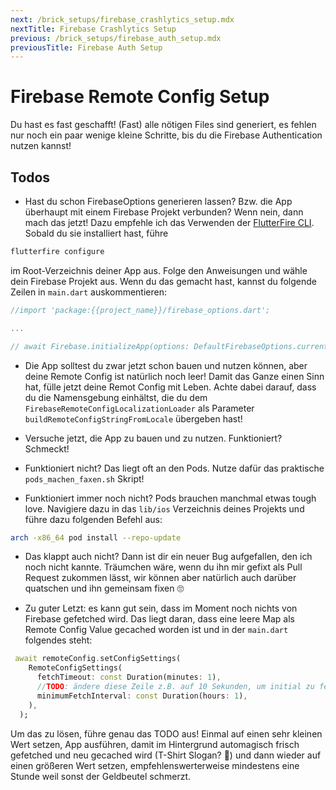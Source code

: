 ```yaml
---
next: /brick_setups/firebase_crashlytics_setup.mdx
nextTitle: Firebase Crashlytics Setup
previous: /brick_setups/firebase_auth_setup.mdx
previousTitle: Firebase Auth Setup
---
```

# Firebase Remote Config Setup

Du hast es fast geschafft! (Fast) alle nötigen Files sind generiert, es fehlen nur noch ein paar wenige kleine Schritte, bis du die Firebase Authentication nutzen kannst!

## Todos

- Hast du schon FirebaseOptions generieren lassen? Bzw. die App überhaupt mit einem Firebase Projekt verbunden? Wenn nein, dann mach das jetzt! Dazu empfehle ich das Verwenden der [FlutterFire CLI][flutterfire-cli-link]. Sobald du sie installiert hast, führe

```bash
flutterfire configure
```

im Root-Verzeichnis deiner App aus. Folge den Anweisungen und wähle dein Firebase Projekt aus. Wenn du das gemacht hast, kannst du folgende Zeilen in ```main.dart``` auskommentieren:

 ```dart
//import 'package:{{project_name}}/firebase_options.dart';

...

// await Firebase.initializeApp(options: DefaultFirebaseOptions.currentPlatform);
```

- Die App solltest du zwar jetzt schon bauen und nutzen können, aber deine Remote Config ist natürlich noch leer! Damit das Ganze einen Sinn hat, fülle jetzt deine Remot Config mit Leben. Achte dabei darauf, dass du die Namensgebung einhältst, die du dem ```FirebaseRemoteConfigLocalizationLoader``` als Parameter ```buildRemoteConfigStringFromLocale``` übergeben hast!

- Versuche jetzt, die App zu bauen und zu nutzen. Funktioniert? Schmeckt!

- Funktioniert nicht? Das liegt oft an den Pods. Nutze dafür das praktische ```pods_machen_faxen.sh``` Skript!

- Funktioniert immer noch nicht? Pods brauchen manchmal etwas tough love. Navigiere dazu in das ```lib/ios``` Verzeichnis deines Projekts und führe dazu folgenden Befehl aus:

```bash
arch -x86_64 pod install --repo-update
```

- Das klappt auch nicht? Dann ist dir ein neuer Bug aufgefallen, den ich noch nicht kannte. Träumchen wäre, wenn du ihn mir gefixt als Pull Request zukommen lässt, wir können aber natürlich auch darüber quatschen und ihn gemeinsam fixen 🙄

- Zu guter Letzt: es kann gut sein, dass im Moment noch nichts von Firebase gefetched wird. Das liegt daran, dass eine leere Map als Remote Config Value gecached worden ist und in der ```main.dart``` folgendes steht:

```dart
 await remoteConfig.setConfigSettings(
    RemoteConfigSettings(
      fetchTimeout: const Duration(minutes: 1),
      //TODO: ändere diese Zeile z.B. auf 10 Sekunden, um initial zu fetchen
      minimumFetchInterval: const Duration(hours: 1),
    ),
  );
```

Um das zu lösen, führe genau das TODO aus! Einmal auf einen sehr kleinen Wert setzen, App ausführen, damit im Hintergrund automagisch frisch gefetched und neu gecached wird (T-Shirt Slogan? 🤔) und dann wieder auf einen größeren Wert setzen, empfehlenswerterweise mindestens eine Stunde weil sonst der Geldbeutel schmerzt.

[flutterfire-cli-link]: https://firebase.flutter.dev/docs/cli/
